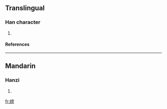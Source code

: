 ==Translingual==
===Han character===
{{Han char|rn=38|rad=女|as=10|sn=13|four=|canj=女卜月尸 (VYBS)}}
# {{defn|Han|sort=女10}}
====References====
{{Han ref|kx=0269.150|dkj=06624|dj=0536.240|hdz=21073.030|uh=5ACE|ud=23246}}

----
==Mandarin==
===Hanzi===
{{cmn-hanzi|pin=[[páng]] ([[pang2]])|wg=p'ang<sup>2</sup>}}
# {{defn|Mandarin}}

[[fr:嫎]]
